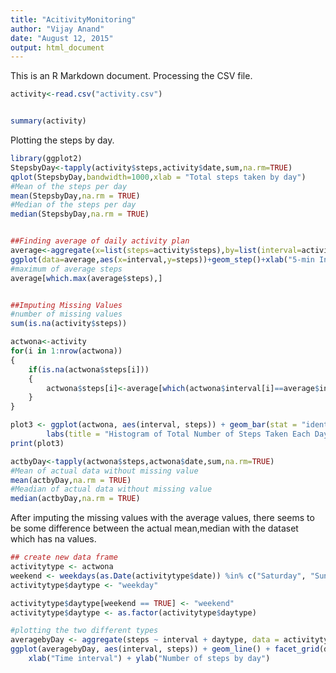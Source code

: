 ```yaml
---
title: "AcitivityMonitoring"
author: "Vijay Anand"
date: "August 12, 2015"
output: html_document
---
```


This is an R Markdown document. Processing the CSV file.

```r
activity<-read.csv("activity.csv")


summary(activity)
```

Plotting the steps by day.

```r
library(ggplot2)
StepsbyDay<-tapply(activity$steps,activity$date,sum,na.rm=TRUE)
qplot(StepsbyDay,bandwidth=1000,xlab = "Total steps taken by day")
#Mean of the steps per day
mean(StepsbyDay,na.rm = TRUE)
#Median of the steps per day
median(StepsbyDay,na.rm = TRUE)


##Finding average of daily activity plan
average<-aggregate(x=list(steps=activity$steps),by=list(interval=activity$interval),mean,na.rm=TRUE)
ggplot(data=average,aes(x=interval,y=steps))+geom_step()+xlab("5-min Interval of time taken")+ylab("Average number of steps taken across all days")
#maximum of average steps
average[which.max(average$steps),]


##Imputing Missing Values
#number of missing values
sum(is.na(activity$steps))

actwona<-activity
for(i in 1:nrow(actwona))
{
    if(is.na(actwona$steps[i]))
    {
        actwona$steps[i]<-average[which(actwona$interval[i]==average$interval),]$steps
    }
}

plot3 <- ggplot(actwona, aes(interval, steps)) + geom_bar(stat = "identity",binwidth = .5) +
        labs(title = "Histogram of Total Number of Steps Taken Each Day (Imputed Data)",x = "Time interval", y = "Total Number of Steps")
print(plot3)

actbyDay<-tapply(actwona$steps,actwona$date,sum,na.rm=TRUE)
#Mean of actual data without missing value
mean(actbyDay,na.rm = TRUE)
#Meadian of actual data without missing value
median(actbyDay,na.rm = TRUE)

```

After imputing the missing values with the average values, there seems to be some difference between the actual mean,median with the  dataset which has na values.
```r
## create new data frame
activitytype <- actwona
weekend <- weekdays(as.Date(activitytype$date)) %in% c("Saturday", "Sunday")
activitytype$daytype <- "weekday"

activitytype$daytype[weekend == TRUE] <- "weekend"
activitytype$daytype <- as.factor(activitytype$daytype)

#plotting the two different types
averagebyDay <- aggregate(steps ~ interval + daytype, data = activitytype, mean)
ggplot(averagebyDay, aes(interval, steps)) + geom_line() + facet_grid(daytype ~ .) + 
    xlab("Time interval") + ylab("Number of steps by day")

```